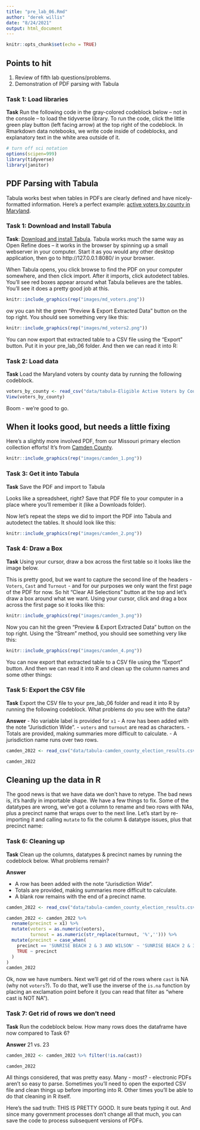 ```yaml
---
title: "pre_lab_06.Rmd"
author: "derek willis"
date: "8/24/2021"
output: html_document
---
```


```r
knitr::opts_chunk$set(echo = TRUE)
```

## Points to hit
1. Review of fifth lab questions/problems.
2. Demonstration of PDF parsing with Tabula

### Task 1: Load libraries

**Task** Run the following code in the gray-colored codeblock below -- not in the console -- to load the tidyverse library. To run the code, click the little green play button (left facing arrow) at the top right of the codeblock. In Rmarkdown data notebooks, we write code inside of codeblocks, and explanatory text in the white area outside of it.

```r
# turn off sci notation
options(scipen=999)
library(tidyverse)
library(janitor)
```

## PDF Parsing with Tabula

Tabula works best when tables in PDFs are clearly defined and have nicely-formatted information. Here's a perfect example: [active voters by county in Maryland](https://www.elections.maryland.gov/press_room/2022_stats/Eligible%20Active%20Voters%20by%20County%20-%20GP22.pdf).

### Task 1: Download and Install Tabula

**Task**: [Download and install Tabula](https://tabula.technology/). Tabula works much the same way as Open Refine does -- it works in the browser by spinning up a small webserver in your computer. Start it as you would any other desktop application, then go to http://127.0.0.1:8080/ in your browser.

When Tabula opens, you click browse to find the PDF on your computer somewhere, and then click import. After it imports, click autodetect tables. You'll see red boxes appear around what Tabula believes are the tables. You'll see it does a pretty good job at this.

```r
knitr::include_graphics(rep("images/md_voters.png"))
```

ow you can hit the green "Preview & Export Extracted Data" button on the top right. You should see something very like this:

```r
knitr::include_graphics(rep("images/md_voters2.png"))
```

You can now export that extracted table to a CSV file using the "Export" button. Put it in your pre_lab_06 folder. And then we can read it into R:

### Task 2: Load data
**Task** Load the Maryland voters by county data by running the following codeblock.

```r
voters_by_county <- read_csv("data/tabula-Eligible Active Voters by County - GP22.csv")
View(voters_by_county)
```

Boom - we're good to go.

## When it looks good, but needs a little fixing

Here's a slightly more involved PDF, from our Missouri primary election collection efforts! It's from [Camden County](https://drive.google.com/file/d/1PcsvFpkulCZUM6bnEM74cttf3W0WWC0U/view?usp=sharing).

```r
knitr::include_graphics(rep("images/camden_1.png"))
```

### Task 3: Get it into Tabula
**Task** Save the PDF and import to Tabula

Looks like a spreadsheet, right? Save that PDF file to your computer in a place where you'll remember it (like a Downloads folder).

Now let's repeat the steps we did to import the PDF into Tabula and autodetect the tables. It should look like this:

```r
knitr::include_graphics(rep("images/camden_2.png"))
```

### Task 4: Draw a Box
**Task** Using your cursor, draw a box across the first table so it looks like the image below.

This is pretty good, but we want to capture the second line of the headers - `Voters`, `Cast` and `Turnout` - and for our purposes we only want the first page of the PDF for now. So hit "Clear All Selections" button at the top and let's draw a box around what we want. Using your cursor, click and drag a box across the first page so it looks like this:

```r
knitr::include_graphics(rep("images/camden_3.png"))
```

Now you can hit the green "Preview & Export Extracted Data" button on the top right. Using the "Stream" method, you should see something very like this:

```r
knitr::include_graphics(rep("images/camden_4.png"))
```

You can now export that extracted table to a CSV file using the "Export" button. And then we can read it into R and clean up the column names and some other things:

### Task 5: Export the CSV file 
**Task** Export the CSV file to your pre_lab_06 folder and read it into R by running the following codeblock. What problems do you see with the data?

**Answer** 
- No variable label is provided for `x1`
- A row has been added with the note "Jurisdiction Wide".
- `voters` and `turnout` are read as characters.
- Totals are provided, making summaries more difficult to calculate. 
- A jurisdiction name runs over two rows. 

```r
camden_2022 <- read_csv("data/tabula-camden_county_election_results.csv") %>% clean_names()

camden_2022
```

## Cleaning up the data in R

The good news is that we have data we don't have to retype. The bad news is, it's hardly in importable shape. We have a few things to fix. Some of the datatypes are wrong, we've got a column to rename and two rows with NAs, plus a precinct name that wraps over to the next line. Let's start by re-importing it and calling `mutate` to fix the column & datatype issues, plus that precinct name:

### Task 6: Cleaning up

**Task** Clean up the columns, datatypes & precinct names by running the codeblock below. What problems remain?

**Answer**

- A row has been added with the note "Jurisdiction Wide".
- Totals are provided, making summaries more difficult to calculate. 
- A blank row remains with the end of a precinct name. 

```r
camden_2022 <- read_csv("data/tabula-camden_county_election_results.csv") %>% clean_names()

camden_2022 <- camden_2022 %>%
  rename(precinct = x1) %>%
  mutate(voters = as.numeric(voters),
         turnout = as.numeric(str_replace(turnout, '%',''))) %>%
  mutate(precinct = case_when(
    precinct == 'SUNRISE BEACH 2 & 3 AND WILSON' ~ 'SUNRISE BEACH 2 & 3 AND WILSON BEND',
    TRUE ~ precinct
  )
)
camden_2022
```

Ok, now we have numbers. Next we'll get rid of the rows where `cast` is NA (why not `voters`?). To do that, we'll use the inverse of the `is.na` function by placing an exclamation point before it (you can read that filter as "where cast is NOT NA").

### Task 7: Get rid of rows we don't need

**Task** Run the codeblock below. How many rows does the dataframe have now compared to Task 6?

**Answer** 21 vs. 23

```r
camden_2022 <- camden_2022 %>% filter(!is.na(cast))

camden_2022
```
All things considered, that was pretty easy. Many - most? - electronic PDFs aren't so easy to parse. Sometimes you'll need to open the exported CSV file and clean things up before importing into R. Other times you'll be able to do that cleaning in R itself.

Here's the sad truth: THIS IS PRETTY GOOD. It sure beats typing it out. And since many government processes don't change all that much, you can save the code to process subsequent versions of PDFs.
